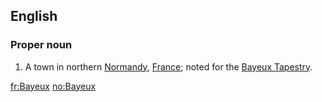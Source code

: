==English==
{{wikipedia}}
===Proper noun===
{{en-proper noun}}

# A town in northern [[Normandy]], [[France]]; noted for the [[Bayeux Tapestry]].

[[fr:Bayeux]]
[[no:Bayeux]]
